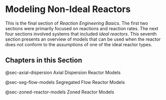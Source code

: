 # Modeling Non-Ideal Reactors

This is the final section of *Reaction Engineering Basics*. The first two sections were primarily focused on reactions and reaction rates. The next four sections involved systems that included *ideal reactors*. This seventh section presents an overview of models that can be used when the reactor does not conform to the assumptions of one of the ideal reactor types.

## Chapters in this Section

@sec-axial-dispersion Axial Dispersion Reactor Models

@sec-seg-flow-models Segregated Flow Reactor Models

@sec-zoned-reactor-models Zoned Reactor Models 